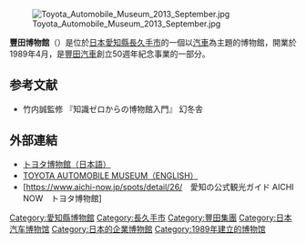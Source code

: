 [[File:Toyota_Automobile_Museum_2013_September.jpg|thumb]]

'''豐田博物館'''（{{lang-ja|トヨタ博物館，トヨタはくぶつかん}}）是位於[[日本|日本]][[愛知縣|愛知縣]][[長久手市|長久手市]]的一個以[[汽車|汽車]]為主題的博物館，開業於1989年4月，是[[豐田汽車|豐田汽車]]創立50週年紀念事業的一部分。
== 参考文献 ==
* 竹内誠監修 『知識ゼロからの博物館入門』 幻冬舎
{{Commonscat|Toyota Automobile Museum}}
== 外部連結 ==
* [https://www.toyota.co.jp/Museum/ トヨタ博物館（日本語）] {{Wayback|url=https://www.toyota.co.jp/Museum/ |date=20200108080716 }}
* [https://www.toyota.co.jp/Museum/english/ TOYOTA AUTOMOBILE MUSEUM（ENGLISH）] {{Wayback|url=https://www.toyota.co.jp/Museum/english/ |date=20200209132934 }}
* [https://www.aichi-now.jp/spots/detail/26/　愛知の公式観光ガイド AICHI NOW　トヨタ博物館] {{Wayback|url=https://www.aichi-now.jp/spots/detail/26/ |date=20210429094440 }}
[[Category:愛知縣博物館|Category:愛知縣博物館]]
[[Category:長久手市|Category:長久手市]]
[[Category:豐田集團|Category:豐田集團]]
[[Category:日本汽车博物馆|Category:日本汽车博物馆]]
[[Category:日本的企業博物館|Category:日本的企業博物館]]
[[Category:1989年建立的博物馆|Category:1989年建立的博物馆]]